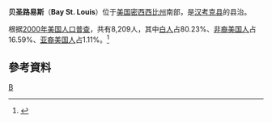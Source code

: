 {{Infobox Settlement
| name = 贝圣路易斯<br/>Bay St. Louis
| image_skyline = HancockCountyCourthouse14Sept07.jpg
| imagesize = 250px
| image_caption = 
| image_flag = 
| image_shield = 
| pushpin_map = USA Mississippi
| pushpin_label_position = bottom
| subdivision_type = 国家
| subdivision_name = {{USA}}
| subdivision_type1 = [[美国行政区划|州]]
| subdivision_name1 = [[密西西比州|密西西比州]]
| subdivision_type2 = [[密西西比州各县列表|县]]
| subdivision_name2 =  [[汉考克县_(密西西比州)|汉考克县]]
| elevation_m = 7
| elevation_ft = 
| area_total_km2 = 43.7
| population_as_of = 2000年
| population_total = 8209
| population_density_km2 = auto
| timezone = [[北美中部时区|CST]]
| utc_offset = -6
| timezone_DST = [[CDT|CDT]]
| utc_offset_DST = -5
| latd = 30
| latm = 18
| lats = 53
| latNS = N
| longd = 89
| longm = 20
| longs = 39
| longEW = W
| website =  
}}
'''贝圣路易斯'''（'''Bay St. Louis'''）位于[[美国|美国]][[密西西比州|密西西比州]]南部，是[[汉考克县_(密西西比州)|汉考克县]]的县治。

根据[[2000年美国人口普查|2000年美国人口普查]]，共有8,209人，其中[[白人|白人]]占80.23%、[[非裔美国人|非裔美国人]]占16.59%、[[亚裔美国人|亚裔美国人]]占1.11%。<ref>{{cite web|url=https://www.baystlouis-ms.gov/ |title=官方网站}}</ref>

== 參考資料 == 
{{Reflist}}

{{Mississippi-stub}}

[[Category:密西西比州城市|B]]